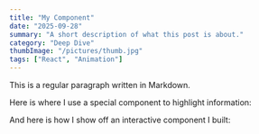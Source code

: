 ```yaml
---
title: "My Component"
date: "2025-09-28"
summary: "A short description of what this post is about."
category: "Deep Dive"
thumbImage: "/pictures/thumb.jpg"
tags: ["React", "Animation"]
---
```


This is a regular paragraph written in Markdown.

Here is where I use a special component to highlight information:

And here is how I show off an interactive component I built:
